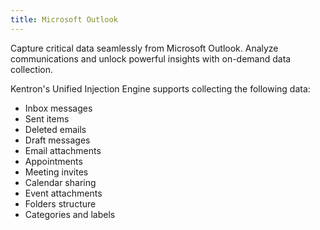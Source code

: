 ```yaml
---
title: Microsoft Outlook
---
```


Capture critical data seamlessly from Microsoft Outlook. Analyze communications and unlock powerful insights with on-demand data collection.

Kentron's Unified Injection Engine supports collecting the following data:

- Inbox messages
- Sent items
- Deleted emails
- Draft messages
- Email attachments
- Appointments
- Meeting invites
- Calendar sharing
- Event attachments
- Folders structure
- Categories and labels
